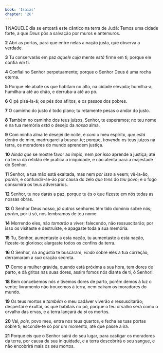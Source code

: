 ```yaml
---
book: 'Isaías'
chapter: '26'
---
```


**1** NAQUELE dia se entoará este cântico na terra de Judá: Temos uma cidade forte, a que _Deus_ pôs a salvação por muros e antemuros.

**2** Abri as portas, para que entre nelas a nação justa, que observa a verdade.

**3** Tu conservarás em paz _aquele cuja_ mente _está_ firme em ti; porque ele confia _em_ ti.

**4** Confiai no Senhor perpetuamente; porque o Senhor Deus é uma rocha eterna.

**5** Porque ele abate os que habitam no alto, na cidade elevada; humilha-a, humilha-a até ao chão, e derruba-a até ao pó.

**6** O pé pisá-la-á; os pés dos aflitos, e os passos dos pobres.

**7** O caminho do justo _é_ todo plano; tu retamente pesas o andar do justo.

**8** Também no caminho dos teus juízos, Senhor, te esperamos; no teu nome e na tua memória _está_ o desejo da _nossa_ alma.

**9** Com minha alma te desejei de noite, e _com_ o meu espírito, _que está_ dentro de mim, madrugarei a buscar-te; porque, _havendo_ os teus juízos na terra, os moradores do mundo aprendem justiça.

**10** _Ainda que_ se mostre favor ao ímpio, nem _por isso_ aprende a justiça; até na terra da retidão ele pratica a iniquidade, e não atenta para a majestade do Senhor.

**11** Senhor, a tua mão está exaltada, mas nem _por isso_ a veem; vê-la-ão, _porém,_ e confundir-se-ão por causa do zelo _que tens_ do _teu_ povo; e o fogo consumirá os teus adversários.

**12** Senhor, tu nos darás a paz, porque tu és o que fizeste em nós todas as nossas obras.

**13** Ó Senhor Deus nosso, _já outros_ senhores têm tido domínio sobre nós; _porém,_ por ti só, nos lembramos de teu nome.

**14** Morrendo eles, não _tornarão_ a viver; falecendo, não ressuscitarão; por isso os visitaste e destruíste, e apagaste toda a sua memória.

**15** Tu, Senhor, aumentaste a esta nação, tu aumentaste a esta nação, fizeste-te glorioso; alargaste todos os confins da terra.

**16** Ó Senhor, na angústia te buscaram; _vindo_ sobre eles a tua correção, derramaram a _sua_ oração secreta.

**17** Como a mulher grávida, quando está próxima a sua hora, tem dores de parto, e dá gritos nas suas dores, assim fomos nós diante de ti, ó Senhor!

**18** Bem concebemos nós _e_ tivemos dores de parto, porém demos à luz o vento; livramento não trouxemos à terra, nem caíram os moradores do mundo.

**19** Os teus mortos e _também_ o meu cadáver viverão _e_ ressuscitarão; despertai e exultai, os que habitais no pó, porque o teu orvalho será como o orvalho das ervas, e a terra lançará _de si_ os mortos.

**20** Vai, _pois,_ povo meu, entra nos teus quartos, e fecha as tuas portas sobre ti; esconde-te só por um momento, até que passe a ira.

**21** Porque eis que o Senhor sairá do seu lugar, para castigar os moradores da terra, por causa da sua iniquidade, e a terra descobrirá o seu sangue, e não encobrirá mais os seu mortos.
